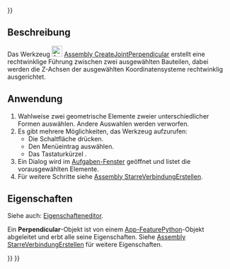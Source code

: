 <languages/>
{{UnfinishedDocu{{#translation:}}}}

{{Docnav
|[[Assembly_CreateJointParallel/de|ParallelVerbindungErstellen]]
|[[Assembly_CreateJointAngle/de|WinkelVerbindungErstellen]]
|[[Assembly_Workbench/de|Assembly]]
|IconL=Assembly_CreateJointParallel.svg
|IconR=Assembly_CreateJointAngle.svg
|IconC=Workbench_Assembly.svg
}}

<div lang="en" dir="ltr" class="mw-content-ltr">
{{GuiCommand
|Name=Assembly CreateJointPerpendicular
|MenuLocation=Assembly → Perpendicular Joint
|Workbenches=[[Assembly_Workbench|Assembly]]
|Shortcut={{KEY|M}}
|Version=1.0
|SeeAlso=
}}
</div>

<span id="Description"></span>
==Beschreibung==

Das Werkzeug [[Image:Assembly_CreateJointPerpendicular.svg|24px]] [[Assembly_CreateJointPerpendicular|Assembly CreateJointPerpendicular]] erstellt eine rechtwinklige Führung zwischen zwei ausgewählten Bauteilen, dabei werden die Z-Achsen der ausgewählten Koordinatensysteme rechtwinklig ausgerichtet.

<span id="Usage"></span>
==Anwendung==

# Wahlweise zwei geometrische Elemente zweier unterschiedlicher Formen auswählen. Andere Auswahlen werden verworfen.
# Es gibt mehrere Möglichkeiten, das Werkzeug aufzurufen:
#* Die Schaltfläche {{Button|[[Image:Assembly_CreateJointPerpendicular.svg|16px]] [[Assembly_CreateJointPerpendicular|Perpendicular Joint]]}} drücken.
#* Den Menüeintrag {{MenuCommand|Assembly → [[Image:Assembly_CreateJointPerpendicular.svg|16px]] Perpendicular Joint}} auswählen.
#* Das Tastaturkürzel {{KEY|M}}.
# Ein Dialog wird im [[Task_panel/de|Aufgaben-Fenster]] geöffnet und listet die vorausgewählten Elemente.
# Für weitere Schritte siehe [[Assembly_CreateJointFixed/de#Anwendung|Assembly StarreVerbindungErstellen]].

<span id="Properties"></span>
==Eigenschaften==

Siehe auch: [[Property_editor/de|Eigenschafteneditor]].

Ein '''Perpendicular'''-Objekt ist von einem [[App_FeaturePython/de|App-FeaturePython]]-Objekt abgeleitet und erbt alle seine Eigenschaften. Siehe [[Assembly_CreateJointFixed/de#Eigenschaften|Assembly StarreVerbindungErstellen]] für weitere Eigenschaften.


{{Docnav
|[[Assembly_CreateJointParallel/de|ParallelVerbindungErstellen]]
|[[Assembly_CreateJointAngle/de|WinkelVerbindungErstellen]]
|[[Assembly_Workbench/de|Assembly]]
|IconL=Assembly_CreateJointParallel.svg
|IconR=Assembly_CreateJointAngle.svg
|IconC=Workbench_Assembly.svg
}}

{{Assembly_Tools_navi{{#translation:}}}}
{{Userdocnavi{{#translation:}}}}